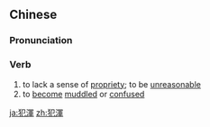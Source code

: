 {{also|犯浑}}
==Chinese==
{{zh-forms|s=犯浑}}

===Pronunciation===
{{zh-pron
|m=fànhún
|c=faan6 wan6
|cat=v
}}

===Verb===
{{zh-verb}}

# to lack a sense of [[propriety]]; to be [[unreasonable]]
# to [[become]] [[muddled]] or [[confused]]

{{zh-cat|Advanced}}

[[ja:犯渾]]
[[zh:犯渾]]